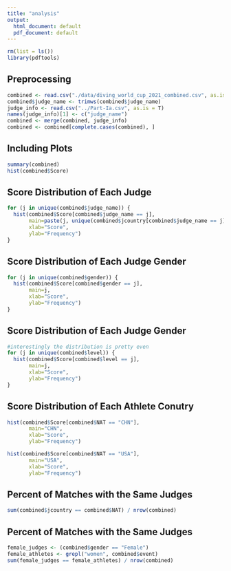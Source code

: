 ```yaml
---
title: "analysis"
output:
  html_document: default
  pdf_document: default
---
```


```r
rm(list = ls())
library(pdftools)
```

## Preprocessing

```r
combined <- read.csv("./data/diving_world_cup_2021_combined.csv", as.is = T)
combined$judge_name <- trimws(combined$judge_name)
judge_info <- read.csv("../Part-Ia.csv", as.is = T)
names(judge_info)[1] <- c("judge_name")
combined <- merge(combined, judge_info)
combined <- combined[complete.cases(combined), ]
```

## Including Plots

```r
summary(combined)
hist(combined$Score)
```

## Score Distribution of Each Judge

```r
for (j in unique(combined$judge_name)) {
  hist(combined$Score[combined$judge_name == j], 
       main=paste(j, unique(combined$jcountry[combined$judge_name == j])), 
       xlab="Score", 
       ylab="Frequency")
}
```

## Score Distribution of Each Judge Gender

```r
for (j in unique(combined$gender)) {
  hist(combined$Score[combined$gender == j],
       main=j,
       xlab="Score",
       ylab="Frequency")
}
```

## Score Distribution of Each Judge Gender

```r
#interestingly the distribution is pretty even
for (j in unique(combined$level)) {
  hist(combined$Score[combined$level == j],
       main=j,
       xlab="Score",
       ylab="Frequency")
}
```

## Score Distribution of Each Athlete Conutry

```r
hist(combined$Score[combined$NAT == "CHN"],
       main="CHN",
       xlab="Score",
       ylab="Frequency")

hist(combined$Score[combined$NAT == "USA"], 
       main="USA",
       xlab="Score",
       ylab="Frequency")
```


## Percent of Matches with the Same Judges

```r
sum(combined$jcountry == combined$NAT) / nrow(combined)
```

## Percent of Matches with the Same Judges

```r
female_judges <- (combined$gender == "Female")
female_athletes <- grepl("women", combined$event)
sum(female_judges == female_athletes) / nrow(combined)
```








